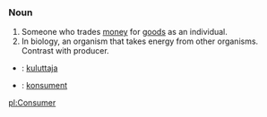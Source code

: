 ===Noun===
#Someone who trades [[money]] for [[goods]] as an individual.
#In biology, an organism that takes energy from other organisms. Contrast with producer.

*{{fi}}: [[kuluttaja]]
*{{sv}}: [[konsument]]

[[pl:Consumer]]